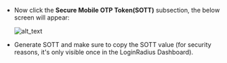 - Now click the **Secure Mobile OTP Token(SOTT)** subsection, the below screen will appear:

  ![alt_text](../../assets/blog-common/sott.png "image_tooltip")

- Generate SOTT and make sure to copy the SOTT value (for security reasons, it's only visible once in the LoginRadius Dashboard).
